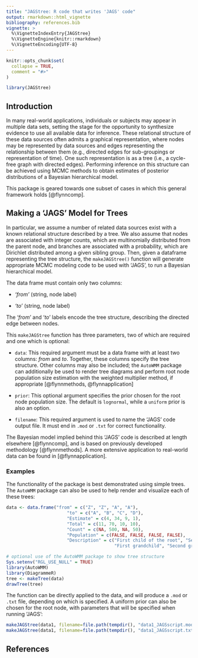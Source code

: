 ```yaml
---
title: "JAGStree: R code that writes 'JAGS' code"
output: rmarkdown::html_vignette
bibliography: references.bib
vignette: >
  %\VignetteIndexEntry{JAGStree}
  %\VignetteEngine{knitr::rmarkdown}
  %\VignetteEncoding{UTF-8}
---
```


```r
knitr::opts_chunk$set(
  collapse = TRUE,
  comment = "#>"
)
```

```r
library(JAGStree)
```

## Introduction
In many real-world applications, individuals or subjects may appear in multiple data sets, setting the stage for the opportunity to synthesize evidence to use all available data for inference. These relational structure of these data sources often admits a graphical representation, where nodes may be represented by data sources and edges representing the relationship between them (e.g., directed edges for sub-groupings or representation of time).  One such representation is as a tree (i.e., a cycle-free graph with directed edges). Performing inference on this structure can be achieved using MCMC methods to obtain estimates of posterior distributions of a Bayesian hierarchical model.

This package is geared towards one subset of cases in which this general framework holds [@flynncomp].


## Making a 'JAGS' Model for Trees

In particular, we assume a number of related data sources exist with a known relational structure described by a tree. We also assume that nodes are associated with integer counts, which are multinomially distributed from the parent node, and branches are associated with a probability, which are Dirichlet distributed among a given sibling group.  Then, given a dataframe representing the tree structure, the `makeJAGStree()` function will generate appropriate MCMC modeling code to be used with 'JAGS', to run a Bayesian hierarchical model.

The data frame must contain only two columns:

- *'from'* (string, node label)

- *'to'* (string, node label)

The '*from*' and '*to*' labels encode the tree structure, describing the directed edge between nodes.

This `makeJAGStree` function has three parameters, two of which are required and one which is optional:

- `data`: This required argument must be a data frame with at least two columns: *from* and *to*.  Together, these columns specify the tree structure.  Other columns may also be included; the `AutoWMM` package can additionally be used to render tree diagrams and perform root node population size estimation with the weighted multiplier method, if appropriate [@flynnmethods, @flynnapplication]

- `prior`: This optional argument specifies the prior chosen for the root node population size.  The default is `lognormal`, while a `uniform` prior is also an option.

- `filename`: This required argument is used to name the 'JAGS' code output file.  It must end in `.mod` or `.txt` for correct functionality.

The Bayesian model implied behind this 'JAGS' code is described at length elsewhere [@flynncomp], and is based on previously developed methodology [@flynnmethods].  A more extensive application to real-world data can be found in [@flynnapplication].

### Examples
The functionality of the package is best demonstrated using simple trees.  The `AutoWMM` package can also be used to help render and visualize each of these trees:
```r
data <- data.frame("from" = c("Z", "Z", "A", "A"),
                       "to" = c("A", "B", "C", "D"),
                       "Estimate" = c(4, 34, 9, 1),
                       "Total" = c(11, 70, 10, 10),
                       "Count" = c(NA, 500, NA, 50),
                       "Population" = c(FALSE, FALSE, FALSE, FALSE),
                       "Description" = c("First child of the root", "Second child of the root",
                                         "First grandchild", "Second grandchild"))

# optional use of the AutoWMM package to show tree structure
Sys.setenv("RGL_USE_NULL" = TRUE)
library(AutoWMM)
library(DiagrammeR)
tree <- makeTree(data)
drawTree(tree)
```

The function can be directly applied to the data, and will produce a `.mod` or `.txt` file, depending on which is specified.  A uniform prior can also be chosen for the root node, with parameters that will be specified when running 'JAGS':
```r
makeJAGStree(data1, filename=file.path(tempdir(), "data1_JAGSscript.mod"))
makeJAGStree(data1, filename=file.path(tempdir(), "data1_JAGSscript.txt", prior="uniform"))
```

## References
